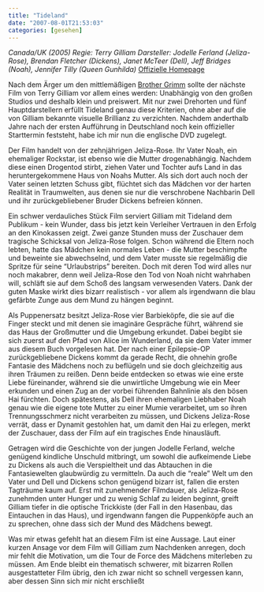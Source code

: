 ```yaml
---
title: "Tideland"
date: "2007-08-01T21:53:03"
categories: [gesehen]
---
```


*Canada/UK (2005)
Regie: Terry Gilliam
Darsteller: Jodelle Ferland (Jeliza-Rose), Brendan Fletcher (Dickens), Janet McTeer (Dell), Jeff Bridges (Noah), Jennifer Tilly (Queen Gunhilda)*
[Offizielle Homepage](http://www.tidelandthemovie.com)

Nach dem Ärger um den mittlemäßigen [Brother Grimm](/blog/2005/10/11/brothers-grimm/) sollte der nächste Film von Terry Gilliam vor allem eines werden: Unabhängig von den großen Studios und deshalb klein und preiswert. Mit nur zwei Drehorten und fünf Hauptdarstellern erfüllt Tideland genau diese Kriterien, ohne aber auf die von Gilliam bekannte visuelle Brillianz zu verzichten. Nachdem anderthalb Jahre nach der ersten Aufführung in Deutschland noch kein offizieller Starttermin feststeht, habe ich mir nun die englische DVD zugelegt.

Der Film handelt von der zehnjährigen Jeliza-Rose. Ihr Vater Noah, ein ehemaliger Rockstar, ist ebenso wie die Mutter drogenabhängig. Nachdem diese einen Drogentod stirbt, ziehen Vater und Tochter aufs Land in das heruntergekommene Haus von Noahs Mutter. Als sich dort auch noch der Vater seinen letzten Schuss gibt, flüchtet sich das Mädchen vor der harten Realität in Traumwelten, aus denen sie nur die verschrobene Nachbarin Dell und ihr zurückgebliebener Bruder Dickens befreien können.

Ein schwer verdauliches Stück Film serviert Gilliam mit Tideland dem Publikum - kein Wunder, dass bis jetzt kein Verleiher Vertrauen in den Erfolg an den Kinokassen zeigt. Zwei ganze Stunden muss der Zuschauer dem tragische Schicksal von Jeliza-Rose folgen. Schon während die Eltern noch lebten, hatte das Mädchen kein normales Leben - die Mutter beschimpfte und beweinte sie abwechselnd, und dem Vater musste sie regelmäßig die Spritze für seine "Urlaubstrips" bereiten. Doch mit deren Tod wird alles nur noch makabrer, denn weil Jeliza-Rose den Tod von Noah nicht wahrhaben will, schläft sie auf dem Schoß des langsam verwesenden Vaters. Dank der guten Maske wirkt dies bizarr realistisch - vor allem als irgendwann die blau gefärbte Zunge aus dem Mund zu hängen beginnt.

Als Puppenersatz besitzt Jeliza-Rose vier Barbieköpfe, die sie auf die Finger steckt und mit denen sie imaginäre Gespräche führt, während sie das Haus der Großmutter und die Umgebung erkundet. Dabei begibt sie sich zuerst auf den Pfad von Alice im Wunderland, da sie dem Vater immer aus diesem Buch vorgelesen hat. Der nach einer Epilepsie-OP zurückgebliebene Dickens kommt da gerade Recht, die ohnehin große Fantasie des Mädchens noch zu beflügeln und sie doch gleichzeitig aus ihren Träumen zu reißen. Denn beide entdecken so etwas wie eine erste Liebe füreinander, während sie die unwirtliche Umgebung wie ein Meer erkunden und einen Zug an der vorbei führenden Bahnlinie als den bösen Hai fürchten. Doch spätestens, als Dell ihren ehemaligen Liebhaber Noah genau wie die eigene tote Mutter zu einer Mumie verarbeitet, um so ihren Trennungsschmerz nicht verarbeiten zu müssen, und Dickens Jeliza-Rose verrät, dass er Dynamit gestohlen hat, um damit den Hai zu erlegen, merkt der Zuschauer, dass der Film auf ein tragisches Ende hinausläuft.

Getragen wird die Geschichte von der jungen Jodelle Ferland, welche genügend kindliche Unschuld mitbringt, um sowohl die aufkeimende Liebe zu Dickens als auch die Verspieltheit und das Abtauchen in die Fantasiewelten glaubwürdig zu vermitteln. Da auch die "reale" Welt um den Vater und Dell und Dickens schon genügend bizarr ist, fallen die ersten Tagträume kaum auf. Erst mit zunehmender Filmdauer, als Jeliza-Rose zunehmden unter Hunger und zu wenig Schlaf zu leiden beginnt, greift Gilliam tiefer in die optische Trickkiste (der Fall in den Hasenbau, das Eintauchen in das Haus), und irgendwann fangen die Puppenköpfe auch an zu sprechen, ohne dass sich der Mund des Mädchens bewegt.

Was mir etwas gefehlt hat an diesem Film ist eine Aussage. Laut einer kurzen Ansage vor dem Film will Gilliam zum Nachdenken anregen, doch mir fehlt die Motivation, um die Tour de Force des Mädchens miterleben zu müssen. Am Ende bleibt ein thematisch schwerer, mit bizarren Rollen ausgestatteter Film übrig, den ich zwar nicht so schnell vergessen kann, aber dessen Sinn sich mir nicht erschließt
